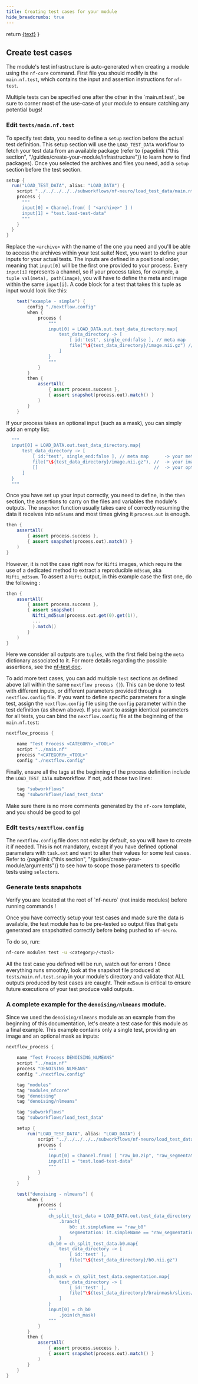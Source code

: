 ```yaml
---
title: Creating test cases for your module
hide_breadcrumbs: true
---
```



  return <a href={withBase(url)}>{text}</a>
}

## Create test cases

The module's test infrastructure is auto-generated when creating a module using
the `nf-core` command. First file you should modify is the `main.nf.test`, which
contains the input and assertion instructions for `nf-test`.

<Callout variant="info" title="Info">
Multiple tests can be specified one after the other in the `main.nf.test`, 
be sure to corner most of the use-case of your module to ensure catching any 
potential bugs!
</Callout>

### Edit `tests/main.nf.test`

To specify test data, you need to define a `setup` section before the actual
test definition. This setup section will use the `LOAD_TEST_DATA` workflow to
fetch your test data from an available package (refer to {pagelink ("this section",
"/guides/create-your-module/infrastructure")} to learn how to find packages). Once you 
selected the archives and files you need, add a `setup` section before the 
test section.

```groovy
setup {
  run("LOAD_TEST_DATA", alias: "LOAD_DATA") {
    script "../../../../../subworkflows/nf-neuro/load_test_data/main.nf"
    process {
      """
      input[0] = Channel.from( [ "<archive>" ] )
      input[1] = "test.load-test-data"
      """
    }
  }
}
```

Replace the `<archive>` with the name of the one you need and you'll be able to
access the archives within your test suite! Next, you want to define your inputs
for your actual tests. The inputs are defined in a positional order, meaning
that `input[0]` will be the first one provided to your process. Every `input[i]`
represents a channel, so if your process takes, for example, a
`tuple val(meta), path(image)`, you will have to define the meta and image
within the same `input[i]`. A code block for a test that takes this tuple as
input would look like this:

```groovy
    test("example - simple") {
        config "./nextflow.config"
        when {
            process {
                """
                input[0] = LOAD_DATA.out.test_data_directory.map{
                    test_data_directory -> [
                        [ id:'test', single_end:false ], // meta map    -> your meta
                        file("\${test_data_directory}/image.nii.gz") // -> your image file.
                    ]
                }
                """
            }
        }
        then {
            assertAll(
                { assert process.success },
                { assert snapshot(process.out).match() }
            )
        }
    }
```

If your process takes an optional input (such as a mask), you can simply add
an empty list:

```groovy
  """
  input[0] = LOAD_DATA.out.test_data_directory.map{
      test_data_directory -> [
          [ id:'test', single_end:false ], // meta map      -> your meta
          file("\${test_data_directory}/image.nii.gz"), //  -> your image file.
          []                                            //  -> your optional input.
      ]
  }
  """
```

Once you have set up your input correctly, you need to define, in the `then`
section, the assertions to carry on the files and variables the module's
outputs. The `snapshot` function usually takes care of correctly resuming the
data it receives into `md5sums` and most times giving it `process.out` is enough.

```groovy
then {
    assertAll(
        { assert process.success },
        { assert snapshot(process.out).match() }
    )
}
```

However, it is not the case right now for `Nifti` images, which require the use
of a dedicated method to extract a reproducible `md5sum`, aka `Nifti_md5sum`.
To assert a `Nifti` output, in this example case the first one, do the following :

```groovy
then {
    assertAll(
        { assert process.success },
        { assert snapshot(
          Nifti_md5sum(process.out.get(0).get(1)),
          ...
          ).match()
        }
    )
}
```

Here we consider all outputs are `tuples`, with the first field being the
`meta` dictionary associated to it. For more details regarding the possible
assertions, see the [nf-test doc](https://www.nf-test.com/docs/assertions/assertions/).

To add more test cases, you can add multiple `test` sections as defined above
(all within the same `nextflow process {}`). This can be done to test with
different inputs, or different parameters provided through a `nextflow.config`
file. If you want to define specific parameters for a single test, assign the
`nextflow.config` file using the `config` parameter within the test definition
(as shown above). If you want to assign identical parameters for all tests, you
can bind the `nextflow.config` file at the beginning of the `main.nf.test`:

```groovy
nextflow_process {

    name "Test Process <CATEGORY>_<TOOL>"
    script "../main.nf"
    process "<CATEGORY>_<TOOL>"
    config "./nextflow.config"
```

Finally, ensure all the tags at the beginning of the process definition include
the `LOAD_TEST_DATA` subworkflow. If not, add those two lines:

```groovy
    tag "subworkflows"
    tag "subworkflows/load_test_data"
```

Make sure there is no more comments generated by the `nf-core` template, and
you should be good to go!

### Edit `tests/nextflow.config`

The `nextflow.config` file does not exist by default, so you will have to
create it if needed. This is not mandatory, except if you have defined
optional parameters with `task.ext` and want to alter their values for some
test cases. Refer to {pagelink ("this section", "/guides/create-your-module/arguments")} to
see how to scope those parameters to specific tests using `selectors`.

### Generate tests snapshots

<Callout variant="warning" title="Warning">
Verify you are located at the root of `nf-neuro` (not inside modules) before
running commands !
</Callout>

Once you have correctly setup your test cases and made sure the data is available,
the test module has to be pre-tested so output files that gets generated are 
snapshotted correctly before being pushed to `nf-neuro`.

To do so, run:

```bash
nf-core modules test -u <category>/<tool>
```

All the test case you defined will be run, watch out for errors ! Once
everything runs smoothly, look at the snapshot file produced at
`tests/main.nf.test.snap` in your module's directory and validate that ALL
outputs produced by test cases are caught. Their `md5sum` is
critical to ensure future executions of your test produce valid outputs.

### A complete example for the `denoising/nlmeans` module.

Since we used the `denoising/nlmeans` module as an example from the beginning of
this documentation, let's create a test case for this module as a final example.
This example contains only a single test, providing an image and an optional mask
as inputs:

```groovy
nextflow_process {

    name "Test Process DENOISING_NLMEANS"
    script "../main.nf"
    process "DENOISING_NLMEANS"
    config "./nextflow.config"

    tag "modules"
    tag "modules_nfcore"
    tag "denoising"
    tag "denoising/nlmeans"

    tag "subworkflows"
    tag "subworkflows/load_test_data"

    setup {
        run("LOAD_TEST_DATA", alias: "LOAD_DATA") {
            script "../../../../../subworkflows/nf-neuro/load_test_data/main.nf"
            process {
                """
                input[0] = Channel.from( [ "raw_b0.zip", "raw_segmentation.zip" ] )
                input[1] = "test.load-test-data"
                """
            }
        }
    }

    test("denoising - nlmeans") {
        when {
            process {
                """
                ch_split_test_data = LOAD_DATA.out.test_data_directory
                    .branch{
                        b0: it.simpleName == "raw_b0"
                        segmentation: it.simpleName == "raw_segmentation"
                    }
                ch_b0 = ch_split_test_data.b0.map{
                    test_data_directory -> [
                        [ id:'test' ],
                        file("\${test_data_directory}/b0.nii.gz")
                    ]
                }
                ch_mask = ch_split_test_data.segmentation.map{
                    test_data_directory -> [
                        [ id:'test' ],
                        file("\${test_data_directory}/brainmask/slices/axial.nii.gz")
                    ]
                }
                input[0] = ch_b0
                    .join(ch_mask)
                """
            }
        }
        then {
            assertAll(
                { assert process.success },
                { assert snapshot(process.out).match() }
            )
        }
    }
}
```
